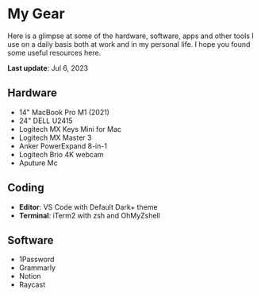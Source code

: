 # My Gear

Here is a glimpse at some of the hardware, software, apps and other tools I use on a daily basis both at work and in my personal life. I hope you found some useful resources here.

**Last update**: Jul 6, 2023

## Hardware

- 14&quot; MacBook Pro M1 (2021)
- 24&quot; DELL U2415
- Logitech MX Keys Mini for Mac
- Logitech MX Master 3
- Anker PowerExpand 8-in-1
- Logitech Brio 4K webcam
- Aputure Mc

## Coding

- **Editor**: VS Code with Default Dark+ theme
- **Terminal**: iTerm2 with zsh and OhMyZshell

## Software

- 1Password
- Grammarly
- Notion
- Raycast
